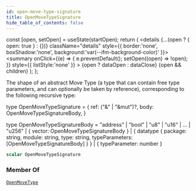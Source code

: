 ```yaml
---
id: open-move-type-signature
title: OpenMoveTypeSignature
hide_table_of_contents: false
---
```









  const [open, setOpen] = useState(startOpen);
  return (
    <details {...(open ? { open: true } : {})} className="details" style={{ border:'none', boxShadow:'none', background:'var(--ifm-background-color)' }}>
      <summary
        onClick={(e) => {
          e.preventDefault();
          setOpen((open) => !open);
        }}
        style={{ listStyle:'none' }}
      >
      {open ? dataOpen : dataClose}
      </summary>
      {open && children}
    </details>
  );
};








The shape of an abstract Move Type (a type that can contain free type parameters, and can optionally be taken by reference), corresponding to the following recursive type:

type OpenMoveTypeSignature = &#x007B;
  ref: ("&" | "&mut")?,
  body: OpenMoveTypeSignatureBody,
&#x007D;

type OpenMoveTypeSignatureBody =
    "address"
  | "bool"
  | "u8" | "u16" | ... | "u256"
  | &#x007B; vector: OpenMoveTypeSignatureBody &#x007D;
  | &#x007B;
      datatype &#x007B;
        package: string,
        module: string,
        type: string,
        typeParameters: [OpenMoveTypeSignatureBody]
      &#x007D;
    &#x007D;
  | &#x007B; typeParameter: number &#x007D;


```graphql
scalar OpenMoveTypeSignature
```






### Member Of

[`OpenMoveType`](/references/sui-api/graphql/reference/objects/open-move-type)  <Badge class="badge badge--secondary" text="object"/>

